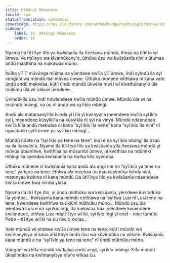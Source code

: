 ```yaml
---
title: Nthũngĩ Mũsekete
locale: kam
statusTranslation: automatic
coverImage: https://res.cloudinary.com/xmfm6mhw3gwctndtcubgx2rptnae/image/upload/v1740468922/small_cover_tratado_de_psicologia_revolucionaria_a4c0dca4e0.webp
sidebar:
    label: 10. Nthũngĩ Mũsekete
    order: 10
---
```

Nyama ĩla ĩtĩĩĩtye ĩtĩo ya kwĩsũanĩa ĩla ĩteetawa mũndũ, ĩtinaa na ũĩkĩĩo wĩ ũmwe. Ve mũisyo wa kĩvathũkany'o, ũthũku ũsu wa kwĩsũanĩa nĩw'o ũtumaa andũ maathĩna na makawaa mũno.

Ĩtuĩka yĩĩ ĩĩ mũvũnga mũima na yĩendeee kwĩĩa yĩĩ ũmwe, ĩndĩ syĩndũ ila syĩ vũngũnĩ wa mũndũ itiaĩ mũvea ũmwe. Ũthũku mũnene wĩthĩawa nĩ kana vate ũndũ andũ mekwĩaa, kũtiĩ ũndũ mũndũ ũkwĩka mwĩĩ wĩ kĩvathũkany'o ũla mũlũmu ũla wĩ vakuvĩ ũendeee.

Ũvĩndũkĩla ũsu ĩndĩ ndwĩendeee kwĩĩa mũndũ ũmwe. Mũndũ ũla wĩ na maũndũ maingĩ, na ũu nĩ ũndũ wa syĩĩkĩo mbingĩ.

Andũ ala matamanyĩĩte ĩvinda yĩĩ ĩla yĩ kwĩnyw'a meendeee kwĩĩa syĩĩkĩo syĩĩ, meendeee kũsyĩkĩĩa na kũsyĩkĩa nĩ syĩ na vinya. Mũndũ ndaendeee kwĩĩa kĩla andũ mekwĩaa nĩ kana “syĩĩkĩo ĩla nene” kana “syĩĩkĩo ĩla nini” nĩ ngwatanĩo syĩlĩ ĩmwe ya syĩĩkĩo mbingĩ...

Mũndũ ndate na “syĩĩkĩo ya tene na tene”, ĩndĩ e na syĩĩkĩo mbingĩ ila nzaũ na ila itakwĩw'a. Nyamũ ĩla ĩtĩĩĩtye ĩtĩo ya kwĩsũanĩa yĩla ĩteetawa mũndũ yĩ mũvũa ũteanĩtwe, kwĩthĩaa na mũsumbĩ ũmwe, nĩ kwĩthĩaa na ndũmĩkĩ mbingĩ ila syendaa kwĩsũanĩa na kwĩka kĩla syendaa.

Ũthũku mũnene nĩ kwĩsũanĩa kana andũ ala angĩ me na “syĩĩkĩo ya tene na tene” ya tene na tene. Ethĩwa ala meekaa ũu maakasĩmũka ĩvinda nini, matonyaa kwĩona nĩ kana mũndũ ũla ũtĩĩĩtye ĩtĩo ya kwĩsũanĩa ndaendeee kwĩĩa ũmwe kwa ĩvinda yĩasa.

Nyama ĩla ĩtĩĩĩtye ĩtĩo, yĩ ũndũ mũthũku wa kwĩsũanĩa, yĩendeee kũvĩndũka ĩla yonthe... Kwĩsũanĩa kana mũndũ eethĩawa na ĩsyĩtwa Lusi nĩ Lusi tene na tene, kwendeee kwĩthĩwa ta ũkĩũnĩ mũthũku mũno... Mũndũ ũsu ũla weetawa Lusi e na syĩĩkĩo ingĩ, ĩla mekwĩaa Viĩa, yĩendeee kwĩendeee kwĩendeee, ethĩwa Lusi ndatĩĩĩtye wĩĩkĩ, syĩĩkĩo ĩngĩ yĩ eneĩ – reke tũmũte Pebe – tĩĩĩtye wĩĩkĩ na ũu nĩw'o kwĩaa...

Vate mũndũ wĩ endeee kwĩĩa ũmwe tene na tene; kũtĩĩ mũndũ wa kwĩmanyĩsya nĩ kana aĩkĩĩthye ũndũ ũsu wa kũvĩndũka na wĩkale. Kwĩsũanĩa kana mũndũ e na “syĩĩkĩo ya tene na tene” nĩ ũndũ mũthũku mũno.

Vũngũnĩ wa kĩla mũndũ kwĩkalaa andũ aingĩ, syĩĩkĩo mbingĩ. Kĩla mũndũ ũkasĩmũka na kwĩmanyĩsya nĩw'o wĩkaa ũu.

